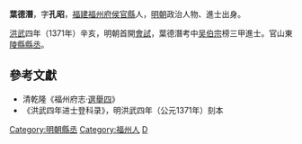 '''葉德潛'''，字'''孔昭'''，[[福建|福建]][[福州府|福州府]][[侯官縣|侯官縣]]人，[[明朝|明朝]]政治人物、進士出身。

[[洪武|洪武]]四年（1371年）辛亥，明朝首開[[會試|會試]]，葉德潛考中[[吴伯宗|吴伯宗]]榜三甲進士。官山東[[陵縣|陵縣]][[縣丞|縣丞]]。

==參考文獻==
*清乾隆《福州府志·[https://web.archive.org/web/20140504191714/http://www.fzdqw.com/ShowText.asp?ToBook=1411&index=96& 選舉四]》
* 《洪武四年进士登科录》，明洪武四年（公元1371年）刻本
{{明朝人物小作品}}
{{洪武四年辛亥科殿試金榜}}

{{DEFAULTSORT:Ye葉}}
[[Category:明朝縣丞|Category:明朝縣丞]]
[[Category:福州人|Category:福州人]]
[[Category:葉姓|D]]